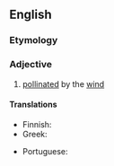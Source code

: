 ==English==

===Etymology===
{{confix|anemo|philous|lang=en}}

===Adjective===
{{en-adj|-}}

# [[pollinated]] by the [[wind]]

====Translations====
{{trans-top|pollinated by the wind}}
* Finnish: {{t|fi|tuulipölytteinen}}
* Greek: {{t+|el|αερόγαμος}}
{{trans-mid}}
* Portuguese: {{t|pt|anemófilo}}
{{trans-bottom}}